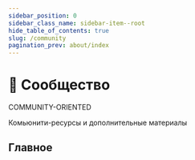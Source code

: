 ```yaml
---
sidebar_position: 0
sidebar_class_name: sidebar-item--root
hide_table_of_contents: true
slug: /community
pagination_prev: about/index
---
```


# 💫 Сообщество

<span class="badge badge--info margin-bottom--md">COMMUNITY-ORIENTED</span>

<p class="summary">
Комьюнити-ресурсы и дополнительные материалы
</p>

## Главное


<Row 
    title="Awesome Ресурсы" 
    description="Подборка интересных видео, статей и тулкита"
    to="/docs/community/awesome"
    Icon={StarOutlined}
/>
<Row 
    title="Команда" 
    description="Core-team, Чемпионы, Контрибьюторы, Компании"
    to="/docs/community/team"
    Icon={TeamOutlined}
/>
<Row 
    title="Брендбук" 
    description="Рекомендации по использованию брендовой айдентики FSD"
    to="/docs/branding"
    Icon={VerifiedOutlined}
/>
<Row 
    title="Контрибьютинг" 
    description="Как начать, Воркфлоу, Помощь и содействие"
    to="#"
    Icon={SearchOutlined}
    disabled
/>
